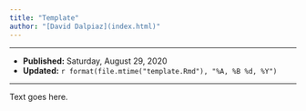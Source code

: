 ```yaml
---
title: "Template"
author: "[David Dalpiaz](index.html)"
---
```


***

- **Published:** Saturday, August 29, 2020
- **Updated:** `r format(file.mtime("template.Rmd"), "%A, %B %d, %Y")`

***

Text goes here.
